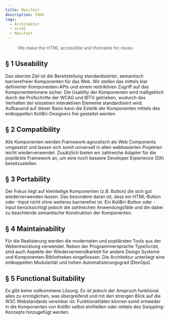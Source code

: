 ```yaml
---
title: Manifest
description: TODO
tags:
  - Architektur
  - arc42
  - Manifest
---
```


<div class="manifest">
	<blockquote>We make the HTML accessible and themable for reuse.</blockquote>
	<h2>§ 1 Useability</h2>
	<p>
		Das oberste Ziel ist die Bereitstellung standardisierter, semantisch barrierefreier Komponenten für das Web. Wir stellen das mittels klar definierter
		Komponenten-APIs und einem restriktiven Zugriff auf das Komponenteninnere sicher. Die Usablity der Komponenten wird maßgeblich durch die Prüfschritte der
		WCAG und BITV getrieben, wodurch das Verhalten der einzelnen interaktiven Elemente standardisiert wird. Aufbauend auf dieser Basis kann die Estetik der
		Komponenten mittels des entkoppelten KoliBri-Designers frei gestaltet werden.
	</p>
	<h2>§ 2 Compatibility</h2>
	<p>
		Alle Komponenten werden Framework-agnostisch als Web Components umgesetzt und lassen sich somit universell in allen webbasierten Projekten leicht
		wiederverwendet. Zusätzlich bieten wir zahlreiche Adapter für die popilärste Framework an, um eine noch bessere Developer Experience (DX) bereitzustellen.
	</p>
	<h2>§ 3 Portability</h2>
	<p>
		Der Fokus liegt auf kleinteilige Komponenten (z.B. Button) die sich gut wiederverwenden lassen. Das besondere daran ist, dass ein HTML-Button oder -Input
		nicht ohne weiteres barrierefrei ist. Ein KoliBri-Button oder -Input berücksichtigt jedoch die zahlreichen Anwendungsfälle und die dabei zu beachtende
		semantische Konstruktion der Komponenten.
	</p>
	<h2>§ 4 Maintainability</h2>
	<p>
		Für die Realisierung werden die modernsten und popilärsten Tools aus der Webentwicklung verwendet. Neben der Programmiersprache TypeScript, sind auch
		Aspekte der Wiederverwendbarkeit für andere Design Systeme und Komponenten-Bibliotheken eingeflossen. Die Architektur unterliegt eine entkoppelten
		Modularität und hohen Automatisierungsgrad (DevOps).
	</p>
	<h2>§ 5 Functional Suitability</h2>
	<p>
		Es gibt keine vollkommene Lösung. Es ist jedoch der Anspruch funktional alles zu ermöglichen, was übergreifend und mit den strengen Blick auf die W3C
		Webstandards vereinbar ist. Funktionalitäten können somit entweder in die Komponenten von KoliBri selbst einfließen oder mittels des Swippling-Konzepts
		hinzugefügt werden.
	</p>
</div>
